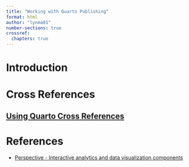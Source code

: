 ```yaml
---
title: "Working with Quarto Publishing"
format: html
author: "lynma01"
number-sections: true
crossref:
  chapters: true
---
```


# Introduction {#sec-introduction}

# Cross References {#sec-crossref}
## [Using Quarto Cross References](https://quarto.org/docs/authoring/cross-references.html)


# References {#sec-references}
- [Perspective - Interactive analytics and data visualization components](https://perspective.finos.org/){#perspective}